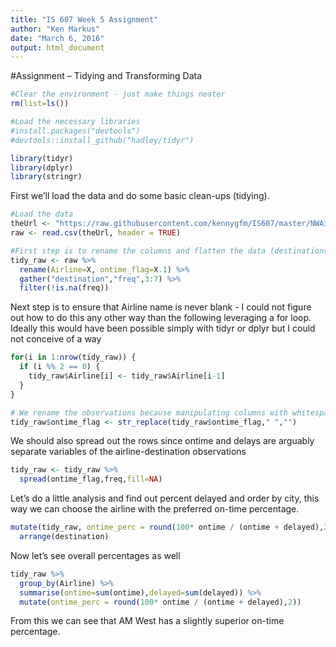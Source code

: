 ```yaml
---
title: "IS 607 Week 5 Assignment"
author: "Ken Markus"
date: "March 6, 2016"
output: html_document
---
```

#Assignment – Tidying and Transforming Data

```r
#Clear the environment - just make things neater
rm(list=ls())

#Load the necessary libraries
#install.packages("devtools")
#devtools::install_github("hadley/tidyr")

library(tidyr)
library(dplyr)
library(stringr)
```

First we'll load the data and do some basic clean-ups (tidying).
```r
#Load the data
theUrl <- "https://raw.githubusercontent.com/kennygfm/IS607/master/NWAirlines.csv"
raw <- read.csv(theUrl, header = TRUE)

#First step is to rename the columns and flatten the data (destinations)
tidy_raw <- raw %>% 
  rename(Airline=X, ontime_flag=X.1) %>% 
  gather("destination","freq",3:7) %>% 
  filter(!is.na(freq)) 
```

Next step is to ensure that Airline name is never blank - I could not figure out how to do this any other way than the following leveraging a for loop. Ideally this would have been possible simply with tidyr or dplyr but I could not conceive of a way
```r
for(i in 1:nrow(tidy_raw)) {
  if (i %% 2 == 0) {
    tidy_raw$Airline[i] <- tidy_raw$Airline[i-1]
  }
}

# We rename the observations because manipulating columns with whitespace in their name is onerous
tidy_raw$ontime_flag <- str_replace(tidy_raw$ontime_flag," ","")
```

We should also spread out the rows since ontime and delays are arguably separate variables of the airline-destination observations
```r
tidy_raw <- tidy_raw %>% 
  spread(ontime_flag,freq,fill=NA)
```

Let's do a little analysis and find out percent delayed and order by city, this way we can choose the airline with the preferred on-time percentage.
```r
mutate(tidy_raw, ontime_perc = round(100* ontime / (ontime + delayed),2)) %>% 
  arrange(destination)
```

Now let's see overall percentages as well
```r
tidy_raw %>% 
  group_by(Airline) %>% 
  summarise(ontime=sum(ontime),delayed=sum(delayed)) %>% 
  mutate(ontime_perc = round(100* ontime / (ontime + delayed),2))
```

From this we can see that AM West has a slightly superior on-time percentage. 